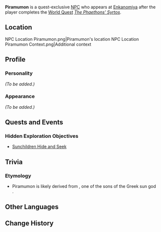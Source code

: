 {{Meta
<!-- Remove this template after adding the missing info -->
|missing_NPC_profile  = yes
}}
{{Character Infobox
|type             = Quest NPC
|deceased         = Past
|image            = NPC Pirarumon.png
|region           = Inazuma
|affiliation      = Enkanomiya
|affiliation2     = Sunchildren
|affiliation3     = Shades of Tokoyo
}}
'''Piramumon''' is a quest-exclusive [[NPC]] who appears at [[Enkanomiya]] after the player completes the [[World Quest]] ''[[The Phaethons' Syrtos]]''.

==Location==
<gallery hideaddbutton="true" captionalign="center">
NPC Location Piramumon.png|Piramumon's location
NPC Location Piramumon Context.png|Additional context
</gallery>

==Profile==
<!-- detailed story/lore information goes here -->
{{Quote|Here lies Piramumon no Mikoto. Oft did he insist that there must be a world beyond our skies, but they were just wild claims.|The Royal Tomb of Piramumon}}

===Personality===
''(To be added.)''

===Appearance===
''(To be added.)''

==Quests and Events==
===Hidden Exploration Objectives===
* [[Sunchildren Hide and Seek]]

==Trivia==
===Etymology===
*Piramumon is likely derived from {{w|Philammon}}, one of the sons of the Greek sun god {{w|Apollo}}.

==Other Languages==
{{Other Languages|default_hidden = 1
|en      = Piramumon
|zhs     = 比螺梦门
|zhs_rm  = Bǐluómèngmén
|zht     = 比螺夢門
|zht_rm  = Bǐluómèngmén
|ja      = 比螺夢門
|ja_rm   = Piramumon{{Assumed}}
|ko      = 피라무몬
|ko_rm   = Piramumon
|es      = Piramumon
|fr      = Piramumon
|ru      = Пирамумон
|th      = Piramumon
|vi      = Pirarumon
|de      = Piramumon
|id      = Piramumon
|pt      = Piramumon
}}

==Change History==
{{Change History|2.4}}
<!--
==References==
{{Reflist}}-->